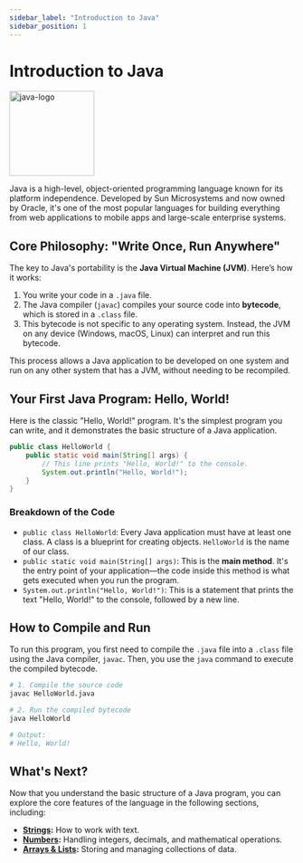```yaml
---
sidebar_label: "Introduction to Java"
sidebar_position: 1
---
```


# Introduction to Java

<div style={{display: 'flex', justifyContent: 'center', alignItems: 'center'}}>
<img src="https://upload.wikimedia.org/wikipedia/en/3/30/Java_programming_language_logo.svg" alt="java-logo" width="150"/>
</div>

Java is a high-level, object-oriented programming language known for its platform independence. Developed by Sun Microsystems and now owned by Oracle, it's one of the most popular languages for building everything from web applications to mobile apps and large-scale enterprise systems.

## Core Philosophy: "Write Once, Run Anywhere"

The key to Java's portability is the **Java Virtual Machine (JVM)**. Here’s how it works:

1.  You write your code in a `.java` file.
2.  The Java compiler (`javac`) compiles your source code into **bytecode**, which is stored in a `.class` file.
3.  This bytecode is not specific to any operating system. Instead, the JVM on any device (Windows, macOS, Linux) can interpret and run this bytecode.

This process allows a Java application to be developed on one system and run on any other system that has a JVM, without needing to be recompiled.

## Your First Java Program: Hello, World!

Here is the classic "Hello, World!" program. It's the simplest program you can write, and it demonstrates the basic structure of a Java application.

```java title="HelloWorld.java"
public class HelloWorld {
    public static void main(String[] args) {
        // This line prints "Hello, World!" to the console.
        System.out.println("Hello, World!");
    }
}
```

### Breakdown of the Code

-   `public class HelloWorld`: Every Java application must have at least one class. A class is a blueprint for creating objects. `HelloWorld` is the name of our class.
-   `public static void main(String[] args)`: This is the **main method**. It's the entry point of your application—the code inside this method is what gets executed when you run the program.
-   `System.out.println("Hello, World!")`: This is a statement that prints the text "Hello, World!" to the console, followed by a new line.

## How to Compile and Run

To run this program, you first need to compile the `.java` file into a `.class` file using the Java compiler, `javac`. Then, you use the `java` command to execute the compiled bytecode.

```bash
# 1. Compile the source code
javac HelloWorld.java

# 2. Run the compiled bytecode
java HelloWorld

# Output:
# Hello, World!
```

## What's Next?

Now that you understand the basic structure of a Java program, you can explore the core features of the language in the following sections, including:

-   **[Strings](./string.mdx):** How to work with text.
-   **[Numbers](./numbers.mdx):** Handling integers, decimals, and mathematical operations.
-   **[Arrays & Lists](./arrays.mdx):** Storing and managing collections of data.